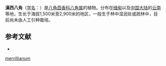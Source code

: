 {{Speciesbox
| status = 
| status_system = 
| image =
| taxon = Illicium merrillianum
| authority = [[A.C.Sm.|A.C.Sm.]], 2947
}}

'''滇西八角'''（[[学名|学名]]：{{lang|la|''Illicium merrillianum''}}）是[[八角茴香科|八角茴香科]][[八角属|八角属]]的植物。分布在[[缅甸|缅甸]]以及[[中国大陆|中国大陆]]的[[云南|云南]]等地，生长于海拔1,500米至2,900米的地区，一般生于林中湿润处或疏林中，目前尚未由人工引种栽培。

== 参考文献 ==
<div class="references-small">
* {{cite web| url =http://www.bioinfo.cn/db05/KmzwSpecies.php?action=view&id=11294| title =滇西八角| work =《中国高等植物数据库全库》| publisher =中国科学院微生物研究所| author =昆明植物研究所| accessdate =2009-02-24| deadurl =yes| archiveurl =https://web.archive.org/web/20160305043511/http://www.bioinfo.cn/db05/KmzwSpecies.php?action=view&id=11294| archivedate =2016-03-05}}
</div>
{{Taxonbar|from=Q15227571}}

[[Category:八角属|merrillianum]]


{{植物小作品}}